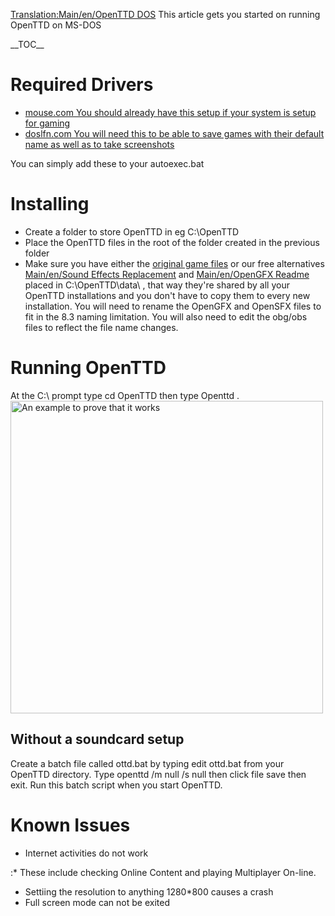 {{es/Traducción|OpenTTD DOS}}
[[Translation:Main/en/OpenTTD DOS]]
This article gets you started on running OpenTTD on MS-DOS


__TOC__
=Required Drivers=
* [http://www.computerhope.com/download/hardware/mouse.zip mouse.com You should already have this setup if your system is setup for gaming]
* [http://www.ibiblio.org/pub/micro/pc-stuff/freedos/files/util/system/doslfn/0.40/ doslfn.com You will need this to be able to save games with their default name as well as to take screenshots]
You can simply add these to your autoexec.bat

=Installing=
* Create a folder to store OpenTTD in eg C:\OpenTTD
* Place the OpenTTD files in the root of the folder created in the previous folder
* Make sure you have either the [[Main/en/Installation#Files from TTD|original game files]] or our free alternatives [[Main/en/Sound Effects Replacement]] and [[Main/en/OpenGFX Readme]] placed in C:\OpenTTD\data\ , that way they're shared by all your OpenTTD installations and you don't have to copy them to every new installation. You will need to rename the OpenGFX and OpenSFX files to fit in the 8.3 naming limitation. You will also need to edit the obg/obs files to reflect the file name changes.


=Running OpenTTD=
At the C:\ prompt type cd OpenTTD then type Openttd .
{{en/Note|You should not run OpenTTD as described above if you do not have a soundcard setup as OpenTTD will not exit cleanly.}}
[[File:en/Exit to DOS.png|thumb|center|500px|An example to prove that it works]]
{{en/-}}

==Without a soundcard setup==

Create a batch file called ottd.bat by typing edit ottd.bat from your OpenTTD directory. Type openttd /m null /s null then click file save then exit. Run this batch script when you start OpenTTD.

=Known Issues=
* Internet activities do not work
:* These include checking Online Content and playing Multiplayer On-line.
* Settiing the resolution to anything 1280*800 causes a crash
* Full screen mode can not be exited